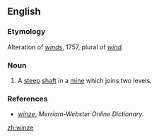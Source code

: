==English==

===Etymology===
Alteration of ''[[winds]]'', 1757, plural of ''[[wind]].''

===Noun===
{{en-noun}}

# A [[steep]] [[shaft]] in a [[mine]] which joins two levels.

===References===
*''[http://www.merriam-webster.com/dictionary/winze winze]'', ''Merriam-Webster Online Dictionary''.

[[zh:winze]]